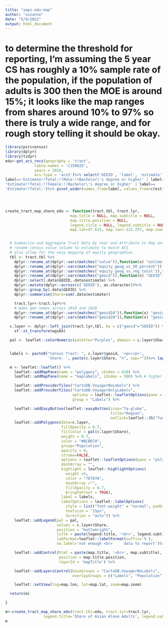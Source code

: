 ```yaml
---
title: "aapi-edu-map"
author: "suzanne"
date: "5/9/2022"
output: html_document
---
```



# to determine the threshold for reporting, I'm assuming the 5 year CS has roughly a 10% sample rate of the population, if the population of adults is 300 then the MOE is around 15%; it looks like the map ranges from shares around 10% to 97% so there is truly a wide range, and for rough story telling it should be okay.
```r
library(psrccensus)
library(dplyr)
library(tidyr)
edu<-get_acs_recs(geography = 'tract',
             table.names = 'C15002D',
             years = 2019,
             acs.type = 'acs5')%>% select('GEOID', 'label', 'estimate', 'moe')%>%filter(
label=='Estimate!!Total:!!Male:!!Bachelor\'s degree or higher' | label==
'Estimate!!Total:!!Female:!!Bachelor\'s degree or higher' | label==
'Estimate!!Total:')%>% pivot_wider(names_from=label, values_from=c(estimate, moe))%>%mutate('Total Bachelor\'s degree or higher'=`estimate_Estimate!!Total:!!Male:!!Bachelor's degree or higher` +`estimate_Estimate!!Total:!!Female:!!Bachelor's degree or higher`)%>%mutate(tots_with_not_enough_data=ifelse(`estimate_Estimate!!Total:`>300,`estimate_Estimate!!Total:`,NaN))%>% mutate('share_unformatted'= `Total Bachelor's degree or higher`/tots_with_not_enough_data)%>%mutate('estimate'=round(share_unformatted*100,0))





```
```r

create_tract_map_share_edu <- function(tract.tbl, tract.lyr,
                             map.title = NULL, map.subtitle = NULL,
                             map.title.position = NULL,
                             legend.title = NULL, legend.subtitle = NULL,
                             map.lat=47.615, map.lon=-122.257, map.zoom=8.5, wgs84=4326){


  # Summarize and Aggregate Tract Data by Year and Attribute to Map and join to tract layer for mapping
  # rename census value column to estimate to match ACS
  # also allow for the easy mapping of equity geographies
  tbl <- tract.tbl %>%
    dplyr::rename_at(dplyr::vars(matches("value")),function(x) "estimate") %>%
    dplyr::rename_at(dplyr::vars(matches("equity_geog_vs_50_percent")),function(x) "estimate") %>%
    dplyr::rename_at(dplyr::vars(matches('equity_geog_vs_reg_total')),function(x) "estimate") %>%
    dplyr::rename_at(dplyr::vars(matches("geoid")),function(x) "GEOID") %>%
    dplyr::select(.data$GEOID,.data$estimate) %>%
    dplyr::mutate(dplyr::across(c('GEOID'), as.character))%>%
    dplyr::group_by(.data$GEOID) %>%
    dplyr::summarise(Share=sum(.data$estimate))

    tract.lyr<-tract.lyr%>%
    # make geo names across 2010 and 2020
    dplyr::rename_at(dplyr::vars(matches("geoid10")),function(x) "geoid") %>%
    dplyr::rename_at(dplyr::vars(matches("geoid20")),function(x) "geoid")

  c.layer <- dplyr::left_join(tract.lyr,tbl, by = c("geoid"="GEOID")) %>%
    sf::st_transform(wgs84)

  pal <- leaflet::colorNumeric(palette="Purples", domain = c.layer$Share)


  labels <- paste0("Census Tract: ", c.layer$geoid, '<p></p>',
                   'Share: ', paste(c.layer$Share, "%", sep=""))%>% lapply(htmltools::HTML)

  m <- leaflet::leaflet() %>%
    leaflet::addMapPane(name = "polygons", zIndex = 410) %>%
    leaflet::addMapPane(name = "maplabels", zIndex = 500) %>% # higher zIndex rendered on top

    leaflet::addProviderTiles("CartoDB.VoyagerNoLabels") %>%
    leaflet::addProviderTiles("CartoDB.VoyagerOnlyLabels",
                              options = leaflet::leafletOptions(pane = "maplabels"),
                              group = "Labels") %>%

    leaflet::addEasyButton(leaflet::easyButton(icon="fa-globe",
                                               title="Region",
                                               onClick=leaflet::JS("function(btn, map){map.setView([47.615,-122.257],8.5); }"))) %>%
    leaflet::addPolygons(data=c.layer,
                         fillOpacity = 0.7,
                         fillColor = pal(c.layer$Share),
                         weight = 0.7,
                         color = "#BCBEC0",
                         group="Population",
                         opacity = 0,
                         stroke=FALSE,
                         options = leaflet::leafletOptions(pane = "polygons"),
                         dashArray = "",
                         highlight = leaflet::highlightOptions(
                           weight =5,
                           color = "76787A",
                           dashArray ="",
                           fillOpacity = 0.7,
                           bringToFront = TRUE),
                         label = labels,
                         labelOptions = leaflet::labelOptions(
                           style = list("font-weight" = "normal", padding = "3px 8px"),
                           textsize = "15px",
                           direction = "auto")) %>%
    leaflet::addLegend(pal = pal,
                       values = c.layer$Share,
                       position = "bottomright",
                       title = paste(legend.title, '<br>', legend.subtitle),
                       labFormat=leaflet::labelFormat(suffix='%'),
                       na.label='not enough <br>     data to report')%>%

    leaflet::addControl(html = paste(map.title, '<br>', map.subtitle),
                        position = map.title.position,
                        layerId = 'mapTitle') %>%

    leaflet::addLayersControl(baseGroups = "CartoDB.VoyagerNoLabels",
                              overlayGroups = c("Labels", "Population")) %>%

    leaflet::setView(lng=map.lon, lat=map.lat, zoom=map.zoom)

  return(m)

}
```
```r
m<-create_tract_map_share_edu(tract.tbl=edu, tract.lyr=tract.lyr,  
                 legend.title='Share of Asian Alone Adults', legend.subtitle=' with Bachelor\`s degree or higher')
m
```

